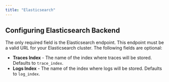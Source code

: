 ```yaml
---
title: "Elasticsearch"
---
```


## Configuring Elasticsearch Backend

The only required field is the Elasticsearch endpoint. This endpoint must be a valid URL for your Elasticsearch cluster.
The following fields are optional:

- **Traces Index** - The name of the index where traces will be stored. Defaults to `trace_index`.
- **Logs Index** - The name of the index where logs will be stored. Defaults to `log_index`.
